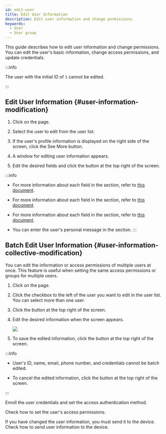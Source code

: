 ```yaml
---
id: edit-user
title: Edit User Information
description: Edit user information and change permissions.
keywords:
  - User
  - User group
---
```


This guide describes how to edit user information and change permissions. You can edit the user's basic information, change access permissions, and update credentials.

:::info

The user with the initial ID of `1` cannot be edited.

:::

## Edit User Information {#user-information-modification}

1. Click <Cmd sid='shell.header.user' /> on the <Cmd sid='shell.header.launcher' /> page.

2. Select the user to edit from the user list.

3. If the user's profile information is displayed on the right side of the screen, click the <Cmd>See More</Cmd> button.

4. A window for editing user information appears.

5. Edit the desired fields and click the <Cmd sid='common.save' /> button at the top right of the screen.

:::info

* For more information about each field in the <Cmd sid='team.user.information' /> section, refer to [this document](add-user-basic-info).

* For more information about each field in the <Cmd sid='team.user.credential.title' /> section, refer to [this document](enroll-credential).

* For more information about each field in the <Cmd sid='team.user.permission.title' /> section, refer to [this document](set-permission).

* You can enter the user's personal message in the <Cmd sid='common.advanced' product='2' /> section.
  :::

## Batch Edit User Information {#user-information-collective-modification}

You can edit the information or access permissions of multiple users at once. This feature is useful when setting the same access permissions or groups for multiple users.

1. Click <Cmd sid='shell.header.user' /> on the <Cmd sid='shell.header.launcher' /> page.

2. Click the checkbox to the left of the user you want to edit in the user list. You can select more than one user.

3. Click the <Cmd sid='common.batchEdit' /> button at the top right of the screen.

4. Edit the desired information when the <Cmd sid='common.batchEdit' /> screen appears.

   <Image src='/img/biostarx-edit-user-batch-edit.png' />

5. To save the edited information, click the <Cmd sid='common.save' /> button at the top right of the screen.

:::info

* User's ID, name, email, phone number, and credentials cannot be batch edited.

* To cancel the edited information, click the <Cmd sid='common.cancel' /> button at the top right of the screen.

:::

<NextStep>
<NextItem to='enroll-credential'>

Enroll the user credentials and set the access authentication method.

</NextItem>
<NextItem to='set-permission'>

Check how to set the user's access permissions.

</NextItem>
<NextItem to='transfer-user-info-to-device'>

If you have changed the user information, you must send it to the device. Check how to send user information to the device.

</NextItem>
</NextStep>
